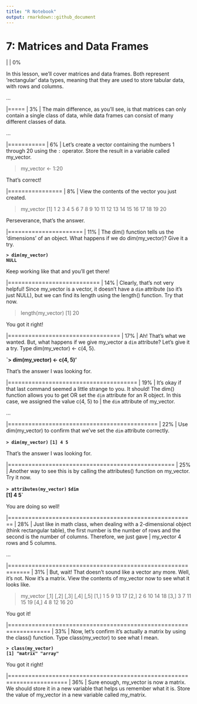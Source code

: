 ```yaml
---
title: "R Notebook"
output: rmarkdown::github_document
---
```

# 7: Matrices and Data Frames

  |                                                                                                                                                                                                     |   0%

| In this lesson, we'll cover matrices and data frames. Both represent 'rectangular' data types, meaning that they are used to store tabular data, with rows and columns.

...

  |=====                                                                                                                                                                                                |   3%
| The main difference, as you'll see, is that matrices can only contain a single class of data, while data frames can consist of many different classes of data.

...

  |===========                                                                                                                                                                                          |   6%
| Let's create a vector containing the numbers 1 through 20 using the `:` operator. Store the result in a variable called my_vector.

> my_vector <- 1:20

| That's correct!

  |================                                                                                                                                                                                     |   8%
| View the contents of the vector you just created.

> my_vector
 [1]  1  2  3  4  5  6  7  8  9 10 11 12 13 14 15 16 17 18 19 20

| Perseverance, that's the answer.

  |======================                                                                                                                                                                               |  11%
| The dim() function tells us the 'dimensions' of an object. What happens if we do dim(my_vector)? Give it a try.

**`> dim(my_vector)`**  
**`NULL`**

| Keep working like that and you'll get there!

  |===========================                                                                                                                                                                          |  14%
| Clearly, that's not very helpful! Since my_vector is a vector, it doesn't have a `dim` attribute (so it's just NULL), but we can find its length using the length() function. Try that now.

> length(my_vector)
[1] 20

| You got it right!

  |=================================                                                                                                                                                                    |  17%
| Ah! That's what we wanted. But, what happens if we give my_vector a `dim` attribute? Let's give it a try. Type dim(my_vector) <- c(4, 5).

**`> dim(my_vector) <- c(4, 5)'** 

| That's the answer I was looking for.

  |======================================                                                                                                                                                               |  19%
| It's okay if that last command seemed a little strange to you. It should! The dim() function allows you to get OR set the `dim` attribute for an R object. In this case, we assigned the value c(4, 5) to
| the `dim` attribute of my_vector.

...

  |============================================                                                                                                                                                         |  22%
| Use dim(my_vector) to confirm that we've set the `dim` attribute correctly.

**`> dim(my_vector)`**
**`[1] 4 5`**

| That's the answer I was looking for.

  |=================================================                                                                                                                                                    |  25%
| Another way to see this is by calling the attributes() function on my_vector. Try it now.

**`> attributes(my_vector)`** 
**`$dim`**  
**[1] 4 5`**  


| You are doing so well!

  |=======================================================                                                                                                                                              |  28%
| Just like in math class, when dealing with a 2-dimensional object (think rectangular table), the first number is the number of rows and the second is the number of columns. Therefore, we just gave
| my_vector 4 rows and 5 columns.

...

  |============================================================                                                                                                                                         |  31%
| But, wait! That doesn't sound like a vector any more. Well, it's not. Now it's a matrix. View the contents of my_vector now to see what it looks like.

> my_vector
     [,1] [,2] [,3] [,4] [,5]
[1,]    1    5    9   13   17
[2,]    2    6   10   14   18
[3,]    3    7   11   15   19
[4,]    4    8   12   16   20

| You got it!

  |==================================================================                                                                                                                                   |  33%
| Now, let's confirm it's actually a matrix by using the class() function. Type class(my_vector) to see what I mean.

**`> class(my_vector)`**  
**`[1] "matrix" "array"`** 

| You got it right!

  |=======================================================================                                                                                                                              |  36%
| Sure enough, my_vector is now a matrix. We should store it in a new variable that helps us remember what it is. Store the value of my_vector in a new variable called my_matrix.

